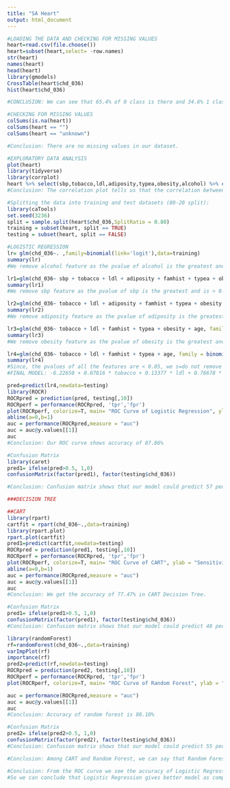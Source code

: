 ---
title: "SA Heart"
output: html_document
---
```{r}
#LOADING THE DATA AND CHECKING FOR MISSING VALUES
heart=read.csv(file.choose())
heart=subset(heart,select= -row.names)
str(heart)
names(heart)
head(heart)
library(gmodels)
CrossTable(heart$chd_036)
hist(heart$chd_036)

#CONCLUSION: We can see that 65.4% of 0 class is there and 34.6% 1 class is there in our dataset. The graphical representation makes it easy to visualise the difference between 0 class and 1 class.

```
```{r}
#CHECKING FOR MISSING VALUES
colSums(is.na(heart))
colSums(heart == "")
colSums(heart == "unknown")

#Conclusion: There are no missing values in our dataset. 
```
```{r}
#EXPLORATORY DATA ANALYSIS
plot(heart)
library(tidyverse)
library(corrplot)
heart %>% select(sbp,tobacco,ldl,adiposity,typea,obesity,alcohol) %>% cor() %>% corrplot(method = "number", type = "upper", tl.cex = 0.8, tl.srt = 45, tl.col = "black")
#Conclusion: The correlation plot tells us that the correlation between adiposity and obesity is 0.72 which is enough to say that the two variables are somewhat highly correlated.Hence if we want we can remove one variable from our analysis.
```
```{r}
#Splitting the data into training and test datasets (80-20 split):
library(caTools)
set.seed(3236)
split = sample.split(heart$chd_036,SplitRatio = 0.80)
training = subset(heart, split == TRUE)
testing = subset(heart, split == FALSE)
```

```{r}
#LOGISTIC REGRESSION
lr= glm(chd_036~. ,family=binomial(link='logit'),data=training)
summary(lr)
#We remove alcohol feature as the pvalue of alcohol is the greatest and is > 0.05.

lr1=glm(chd_036~ sbp + tobacco + ldl + adiposity + famhist + typea + obesity + age, family = binomial(link='logit'),data=training)
summary(lr1)
#We remove sbp feature as the pvalue of sbp is the greatest and is > 0.05.

lr2=glm(chd_036~ tobacco + ldl + adiposity + famhist + typea + obesity + age, family = binomial(link='logit'),data=training)
summary(lr2)
#We remove adiposity feature as the pvalue of adiposity is the greatest and is > 0.05.

lr3=glm(chd_036~ tobacco + ldl + famhist + typea + obesity + age, family = binomial(link='logit'),data=training)
summary(lr3)
#We remove obesity feature as the pvalue of obesity is the greatest and is > 0.05.

lr4=glm(chd_036~ tobacco + ldl + famhist + typea + age, family = binomial(link='logit'),data=training)
summary(lr4)
#Since, the pvalues of all the features are < 0.05, we s=do not remove any more features and we can say that the remaining features are significant.
#FINAL MODEL: -6.22650 + 0.07816 * tobacco + 0.13377 * ldl + 0.76678 * famhist (Present) + 0.04205 * typea + 0.04485 * age
``` 
```{r}
pred=predict(lr4,newdata=testing)
library(ROCR)
ROCRpred = prediction(pred, testing[,10])
ROCRperf = performance(ROCRpred, 'tpr','fpr')
plot(ROCRperf, colorize=T, main= "ROC Curve of Logistic Regression", ylab = "Sensitivity", xlab = "1-Specificity")
abline(a=0,b=1)
auc = performance(ROCRpred,measure = "auc")
auc = auc@y.values[[1]]
auc
#Conclusion: Our ROC curve shows accuracy of 87.86% 
```


```{r}
#Confusion Matrix
library(caret)
pred1= ifelse(pred>0.5, 1,0)
confusionMatrix(factor(pred1), factor(testing$chd_036))

#Conclusion: Confusion matrix shows that our model could predict 57 people does not have chd which was correct and 22 people was predicted as having chd which was false. Here we could improve our model as the patients whose predictions was wrong is at risk. Similarly, it predicted that 3 people doesnot have chd which was wrong as they had chd and 10 people who have chd was predicted correctly.

```

```{r}
###DECISION TREE

##CART
library(rpart)
cartfit = rpart(chd_036~.,data=training)
library(rpart.plot)
rpart.plot(cartfit)
pred1=predict(cartfit,newdata=testing)
ROCRpred = prediction(pred1, testing[,10])
ROCRperf = performance(ROCRpred, 'tpr','fpr')
plot(ROCRperf, colorize=T, main= "ROC Curve of CART", ylab = "Sensitivity", xlab = "1-Specificity")
abline(a=0,b=1)
auc = performance(ROCRpred,measure = "auc")
auc = auc@y.values[[1]]
auc
#Conclusion: We get the accuracy of 77.47% in CART Decision Tree.

#Confusion Matrix
pred1= ifelse(pred1>0.5, 1,0)
confusionMatrix(factor(pred1), factor(testing$chd_036))
#Conclusion: Confusion matrix shows that our model could predict 48 people does not have chd which was correct and 16 people was predicted as having chd which was false. Here we could improve our model as the patients whose predictions was wrong is at risk. Similarly, it predicted that 12 people doesnot have chd which was wrong as they had chd and 16 people who have chd was predicted correctly.


```

```{r}
library(randomForest)
rf=randomForest(chd_036~.,data=training)
varImpPlot(rf)
importance(rf)
pred2=predict(rf,newdata=testing)
ROCRpred = prediction(pred2, testing[,10])
ROCRperf = performance(ROCRpred, 'tpr','fpr')
plot(ROCRperf, colorize=T, main= "ROC Curve of Random Forest", ylab = "Sensitivity", xlab = "1-Specificity")

auc = performance(ROCRpred,measure = "auc")
auc = auc@y.values[[1]]
auc
#Conclusion: Accuracy of random forest is 80.10%

#Confusion Matrix
pred2= ifelse(pred2>0.5, 1,0)
confusionMatrix(factor(pred2), factor(testing$chd_036))
#Conclusion: Confusion matrix shows that our model could predict 55 people does not have chd which was correct and 17 people was predicted as having chd which was false. Here we could improve our model as the patients whose predictions was wrong is at risk. Similarly, it predicted that 5 people doesnot have chd which was wrong as they had chd and 15 people who have chd was predicted correctly.

```

```{r}
#Conclusion: Among CART and Random Forest, we can say that Random Forest is better than CART as the acuracy of ROC curve is more for Random Forest.

```

```{r}
#Conclusion: From the ROC curve we see the accuracy of Logistic Regression is 87.86% which is more than Random Forest (i.e. 80.10%).
#So we can conclude that Logistic Regression gives better model as compared to Random forest.
```

